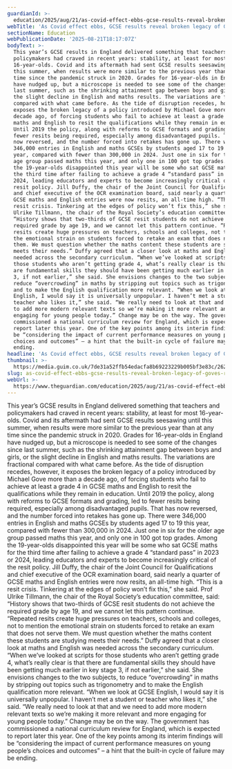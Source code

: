 ```yaml
---
guardianId: >-
  education/2025/aug/21/as-covid-effect-ebbs-gcse-results-reveal-broken-legacy-of-goves-resit-policy
webTitle: 'As Covid effect ebbs, GCSE results reveal broken legacy of Gove’s resit policy'
sectionName: Education
webPublicationDate: '2025-08-21T18:17:07Z'
bodyText: >-
  This year’s GCSE results in England delivered something that teachers and
  policymakers had craved in recent years: stability, at least for most
  16-year-olds. Covid and its aftermath had sent GCSE results seesawing until
  this summer, when results were more similar to the previous year than at any
  time since the pandemic struck in 2020. Grades for 16-year-olds in England
  have nudged up, but a microscope is needed to see some of the changes since
  last summer, such as the shrinking attainment gap between boys and girls, or
  the slight decline in English and maths results. The variations are fractional
  compared with what came before. As the tide of disruption recedes, however, it
  exposes the broken legacy of a policy introduced by Michael Gove more than a
  decade ago, of forcing students who fail to achieve at least a grade 4 in GCSE
  maths and English to resit the qualifications while they remain in education.
  Until 2019 the policy, along with reforms to GCSE formats and grading, led to
  fewer resits being required, especially among disadvantaged pupils. That has
  now reversed, and the number forced into retakes has gone up. There were
  346,000 entries in English and maths GCSEs by students aged 17 to 19 this
  year, compared with fewer than 300,000 in 2024. Just one in six for the older
  age group passed maths this year, and only one in 100 got top grades. Among
  the 19-year-olds disappointed this year will be some who sat GCSE maths for
  the third time after failing to achieve a grade 4 “standard pass” in 2023 or
  2024, leading educators and experts to become increasingly critical of the
  resit policy. Jill Duffy, the chair of the Joint Council for Qualifications
  and chief executive of the OCR examination board, said nearly a quarter of
  GCSE maths and English entries were now resits, an all-time high. “This is a
  resit crisis. Tinkering at the edges of policy won’t fix this,” she said. Prof
  Ulrike Tillmann, the chair of the Royal Society’s education committee, said:
  “History shows that two-thirds of GCSE resit students do not achieve the
  required grade by age 19, and we cannot let this pattern continue. “Repeated
  resits create huge pressures on teachers, schools and colleges, not to mention
  the emotional strain on students forced to retake an exam that does not serve
  them. We must question whether the maths content these students are studying
  meets their needs.” Duffy agreed that a closer look at maths and English was
  needed across the secondary curriculum. “When we’ve looked at scripts for
  those students who aren’t getting grade 4, what’s really clear is that there
  are fundamental skills they should have been getting much earlier in key stage
  3, if not earlier,” she said. She envisions changes to the two subjects, to
  reduce “overcrowding” in maths by stripping out topics such as trigonometry
  and to make the English qualification more relevant. “When we look at GCSE
  English, I would say it is universally unpopular. I haven’t met a student or
  teacher who likes it,” she said. “We really need to look at that and we need
  to add more modern relevant texts so we’re making it more relevant and more
  engaging for young people today.” Change may be on the way. The government has
  commissioned a national curriculum review for England, which is expected to
  report later this year. One of the key points among its interim findings will
  be “considering the impact of current performance measures on young people’s
  choices and outcomes” – a hint that the built-in cycle of failure may be
  ending.
headline: 'As Covid effect ebbs, GCSE results reveal broken legacy of Gove’s resit policy'
thumbnail: >-
  https://media.guim.co.uk/7de31a52ffb54edacfa8b69223229b005bf3e83c/262_0_4530_3624/500.jpg
slug: as-covid-effect-ebbs-gcse-results-reveal-broken-legacy-of-goves-resit-policy
webUrl: >-
  https://www.theguardian.com/education/2025/aug/21/as-covid-effect-ebbs-gcse-results-reveal-broken-legacy-of-goves-resit-policy
---
```

This year’s GCSE results in England delivered something that teachers and policymakers had craved in recent years: stability, at least for most 16-year-olds. Covid and its aftermath had sent GCSE results seesawing until this summer, when results were more similar to the previous year than at any time since the pandemic struck in 2020. Grades for 16-year-olds in England have nudged up, but a microscope is needed to see some of the changes since last summer, such as the shrinking attainment gap between boys and girls, or the slight decline in English and maths results. The variations are fractional compared with what came before. As the tide of disruption recedes, however, it exposes the broken legacy of a policy introduced by Michael Gove more than a decade ago, of forcing students who fail to achieve at least a grade 4 in GCSE maths and English to resit the qualifications while they remain in education. Until 2019 the policy, along with reforms to GCSE formats and grading, led to fewer resits being required, especially among disadvantaged pupils. That has now reversed, and the number forced into retakes has gone up. There were 346,000 entries in English and maths GCSEs by students aged 17 to 19 this year, compared with fewer than 300,000 in 2024. Just one in six for the older age group passed maths this year, and only one in 100 got top grades. Among the 19-year-olds disappointed this year will be some who sat GCSE maths for the third time after failing to achieve a grade 4 “standard pass” in 2023 or 2024, leading educators and experts to become increasingly critical of the resit policy. Jill Duffy, the chair of the Joint Council for Qualifications and chief executive of the OCR examination board, said nearly a quarter of GCSE maths and English entries were now resits, an all-time high. “This is a resit crisis. Tinkering at the edges of policy won’t fix this,” she said. Prof Ulrike Tillmann, the chair of the Royal Society’s education committee, said: “History shows that two-thirds of GCSE resit students do not achieve the required grade by age 19, and we cannot let this pattern continue. “Repeated resits create huge pressures on teachers, schools and colleges, not to mention the emotional strain on students forced to retake an exam that does not serve them. We must question whether the maths content these students are studying meets their needs.” Duffy agreed that a closer look at maths and English was needed across the secondary curriculum. “When we’ve looked at scripts for those students who aren’t getting grade 4, what’s really clear is that there are fundamental skills they should have been getting much earlier in key stage 3, if not earlier,” she said. She envisions changes to the two subjects, to reduce “overcrowding” in maths by stripping out topics such as trigonometry and to make the English qualification more relevant. “When we look at GCSE English, I would say it is universally unpopular. I haven’t met a student or teacher who likes it,” she said. “We really need to look at that and we need to add more modern relevant texts so we’re making it more relevant and more engaging for young people today.” Change may be on the way. The government has commissioned a national curriculum review for England, which is expected to report later this year. One of the key points among its interim findings will be “considering the impact of current performance measures on young people’s choices and outcomes” – a hint that the built-in cycle of failure may be ending.
